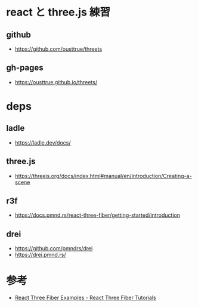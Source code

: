 
<Meta title="docs/index" />

# react と three.js 練習
## github

- https://github.com/ousttrue/threets

## gh-pages

- https://ousttrue.github.io/threets/

# deps
## ladle

- https://ladle.dev/docs/

## three.js

- https://threejs.org/docs/index.html#manual/en/introduction/Creating-a-scene

## r3f

- https://docs.pmnd.rs/react-three-fiber/getting-started/introduction

## drei

- https://github.com/pmndrs/drei
- https://drei.pmnd.rs/

# 参考

- <a href="https://sbcode.net/react-three-fiber/examples/">React Three Fiber Examples - React Three Fiber Tutorials</a>

